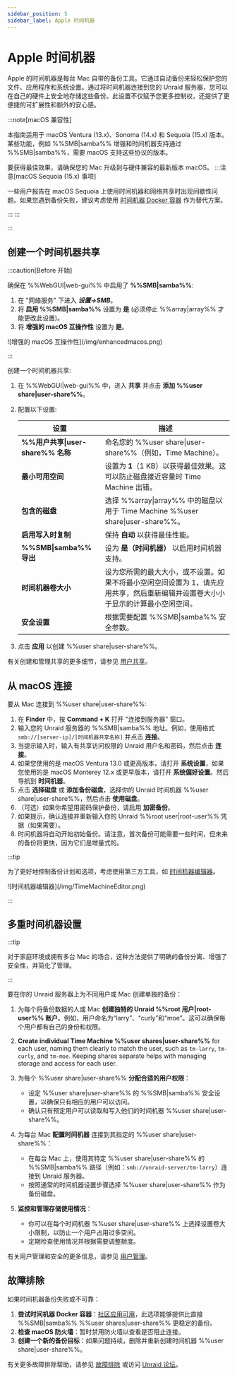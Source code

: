 ```yaml
---
sidebar_position: 5
sidebar_label: Apple 时间机器
---
```



# Apple 时间机器

Apple 的时间机器是每台 Mac 自带的备份工具。它通过自动备份来轻松保护您的文件、应用程序和系统设置。通过将时间机器连接到您的 Unraid 服务器，您可以在自己的硬件上安全地存储这些备份。此设置不仅赋予您更多控制权，还提供了更便捷的可扩展性和额外的安心感。

:::note[macOS 兼容性]

本指南适用于 macOS Ventura (13.x)、Sonoma (14.x) 和 Sequoia (15.x) 版本。某些功能，例如 %%SMB|samba%% 增强和时间机器支持通过 %%SMB|samba%%，需要 macOS 支持这些协议的版本。

要获得最佳效果，请确保您的 Mac 升级到与硬件兼容的最新版本 macOS。
:::注意[macOS Sequoia (15.x) 事项]

一些用户报告在 macOS Sequoia 上使用时间机器和网络共享时出现间歇性问题。如果您遇到备份失败，建议考虑使用 [时间机器 Docker 容器](https://unraid.net/community/apps?q=time+machine#r) 作为替代方案。

:::
:::

:::

## 创建一个时间机器共享

:::caution[Before 开始]

确保在 %%WebGUI|web-gui%% 中启用了 **%%SMB|samba%%**:

1. 在 "网络服务" 下进入 ***设置→SMB***。
2. 将 **启用 %%SMB|samba%%** 设置为 **是** (必须停止 %%array|array%% 才能更改此设置)。
3. 将 **增强的 macOS 互操作性** 设置为 **是**。

<div style={{ margin: 'auto', maxWidth: '600px', display: 'flex', flexDirection: 'column', alignItems: 'center' }}>
  ![增强的 macOS 互操作性](/img/enhancedmacos.png)
</div>

:::

创建一个时间机器共享:

1. 在 %%WebGUI|web-gui%% 中，进入 **共享** 并点击 **添加 %%user share|user-share%%**。

2. 配置以下设置:

   | 设置                          | 描述                                                                   |
   | --------------------------- | -------------------------------------------------------------------- |
   | **%%用户共享\|user-share%% 名称** | 命名您的 %%user share\|user-share%%（例如，Time Machine）。                    |
   | **最小可用空间**                  | 设置为 **1**（1 KB）以获得最佳效果。这可以防止磁盘接近容量时 Time Machine 出错。                 |
   | **包含的磁盘**                   | 选择 %%array\|array%% 中的磁盘以用于 Time Machine %%user share\|user-share%%。 |
   | **启用写入时复制**                 | 保持 **自动** 以获得最佳性能。                                                   |
   | **%%SMB\|samba%% 导出**       | 设为 **是（时间机器）** 以启用时间机器支持。                                            |
   | **时间机器卷大小**                 | 设为您所需的最大大小，或不设置。如果不将最小空闲空间设置为 1，请先应用共享，然后重新编辑并设置卷大小小于显示的计算最小空闲空间。    |
   | **安全设置**                    | 根据需要配置 %%SMB\|samba%% 安全参数。                                          |

3. 点击 **应用** 以创建 %%user share|user-share%%。

有关创建和管理共享的更多细节，请参见 [用户共享](./shares.mdx)。

## 从 macOS 连接

要从 Mac 连接到 %%user share|user-share%%:

1. 在 **Finder** 中，按 **Command + K** 打开 "连接到服务器" 窗口。
2. 输入您的 Unraid 服务器的 %%SMB|samba%% 地址。例如，使用格式 `smb://[server-ip]/[时间机器共享名称]` 并点击 **连接**。
3. 当提示输入时，输入有共享访问权限的 Unraid 用户名和密码，然后点击 **连接**。
4. 如果您使用的是 macOS Ventura 13.0 或更高版本，请打开 **系统设置**，如果您使用的是 macOS Monterey 12.x 或更早版本，请打开 **系统偏好设置**。然后导航到 **时间机器**。
5. 点击 **选择磁盘** 或 **添加备份磁盘**，选择你的 Unraid 时间机器 %%user share|user-share%%，然后点击 **使用磁盘**。
6. （可选）如果你希望用密码保护备份，请启用 **加密备份**。
7. 如果提示，确认连接并重新输入你的 Unraid %%root user|root-user%% 凭据（如果需要）。
8. 时间机器将自动开始初始备份。请注意，首次备份可能需要一些时间，但未来的备份将更快，因为它们是增量式的。

:::tip

为了更好地控制备份计划和选项，考虑使用第三方工具，如 [时间机器编辑器](https://tclementdev.com/timemachineeditor/)。

<div style={{ margin: 'auto', maxWidth: '600px', display: 'flex', flexDirection: 'column', alignItems: 'center' }}>
  ![时间机器编辑器](/img/TimeMachineEditor.png)
</div>

:::

## 多重时间机器设置

:::tip

对于家庭环境或拥有多台 Mac 的场合，这种方法提供了明确的备份分离、增强了安全性，并简化了管理。

:::

要在你的 Unraid 服务器上为不同用户或 Mac 创建单独的备份：

1. 为每个将备份数据的人或 Mac **创建独特的 Unraid %%root 用户|root-user%% 账户**。例如，用户命名为“larry”、“curly”和“moe”。这可以确保每个用户都有自己的身份和权限。

2. **Create individual Time Machine %%user shares|user-share%%** for each user, naming them clearly to match the user, such as `tm-larry`, `tm-curly`, and `tm-moe`. Keeping shares separate helps with managing storage and access for each user.

3. 为每个 %%user share|user-share%% **分配合适的用户权限**：
   - 设定 %%user share|user-share%% 的 %%SMB|samba%% 安全设置，以确保只有相应的用户可以访问。
   - 确认只有预定用户可以读取和写入他们的时间机器 %%user share|user-share%%。

4. 为每台 Mac **配置时间机器** 连接到其指定的 %%user share|user-share%%：
   - 在每台 Mac 上，使用其特定 %%user share|user-share%% 的 %%SMB|samba%% 路径（例如：`smb://unraid-server/tm-larry`）连接到 Unraid 服务器。
   - 按照通常的时间机器设置步骤选择 %%user share|user-share%% 作为备份磁盘。

5. **监控和管理存储使用情况**：
   - 你可以在每个时间机器 %%user share|user-share%% 上选择设置卷大小限制，以防止一个用户占用过多空间。
   - 定期检查使用情况并根据需要调整额度。

有关用户管理和安全的更多信息，请参见 [用户管理](../../system-administration/secure-your-server/user-management.mdx)。

## 故障排除

如果时间机器备份失败或不可靠：

1. **尝试时间机器 Docker 容器**：[社区应用可用](https://unraid.net/community/apps?q=time+machine#r)，此选项能够提供比直接 %%SMB|samba%% %%user shares|user-share%% 更稳定的备份。
2. **检查 macOS 防火墙**：暂时禁用防火墙以查看是否阻止连接。
3. **创建一个新的备份目标**：如果问题持续，删除并重新创建时间机器 %%user share|user-share%%。

有关更多故障排除帮助，请参见 [故障排除](../../troubleshooting/troubleshooting.mdx) 或访问 [Unraid 论坛](https://forums.unraid.net/)。
